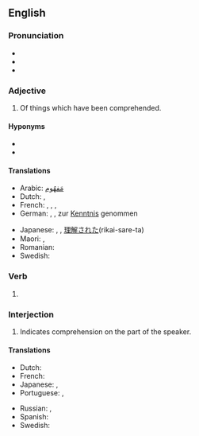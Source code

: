 ==English==

===Pronunciation===
* {{IPA|/ʌndəɹˈstʊd/|lang=en}}
* {{audio|en-us-understood.ogg|Audio (US)|lang=en}}
* {{rhymes|ʊd|lang=en}}

===Adjective===
{{en-adj}}

# Of things which have been comprehended.

====Hyponyms====
* {{l|en|little-understood}}
* {{l|en|well-understood}}

====Translations====
{{trans-top|comprehended}}
* Arabic: [[ARchar|مَفهُوم]]
* Dutch: {{t+|nl|verstaan}}, {{t+|nl|begrepen}}
* French: {{t+|fr|compris|m}}, {{t+|fr|comprise|f}}, {{t+|fr|compris|m-p}}, {{t+|fr|comprises|f-p}}
* German: {{t+|de|verstanden}}, {{t+|de|begriffen}}, zur [[Kenntnis]] genommen
{{trans-mid}}
* Japanese: {{t|ja|分かった|tr=[[わかった]], wakatta}}, {{t+|ja|了解|tr=りょうかい, ryoukai}}, [[理解]][[され]][[た]](rikai-sare-ta)
* Maori: {{t|mi|aroā}}, {{t|mi|arowā}}
* Romanian: {{t+|ro|înțeles}}
* Swedish: {{t+|sv|förstått}}
{{trans-bottom}}

===Verb===
{{head|en|verb form}}

# {{en-past of|understand}}

<!-- Please, add translations only on the page for the base form of the verb, "understand" ====Translations====
* {{ttbc|Dutch}}: [[verstond]], [[verstonden]], [[begreep]], [[begrepen]]
* {{ttbc|German}}: [[verstanden]], [[begriffen]]
* {{ttbc|Spanish}}: [[entendí]], [[entendió]], [[entendiste]], [[entendimos]]
-->

===Interjection===
{{en-interj}}

# Indicates comprehension on the part of the speaker.

====Translations====
{{trans-top|indication of comprehension}}
* Dutch: {{t+|nl|begrepen}}
* French: {{t+|fr|compris}}
* Japanese: {{t|ja|分かった|tr=[[わかった]], wakatta}}, {{t+|ja|了解|tr=ryōkai|sc=Jpan}}
* Portuguese: {{t+|pt|entendido}}, {{t|pt|entendi}}
{{trans-mid}}
* Russian: {{t+|ru|понять|alt=понял}}, {{t+|ru|поня́тно}}
* Spanish: {{t+|es|entendido}}
* Swedish: {{t+|sv|uppfattat|n}}
{{trans-bottom}}